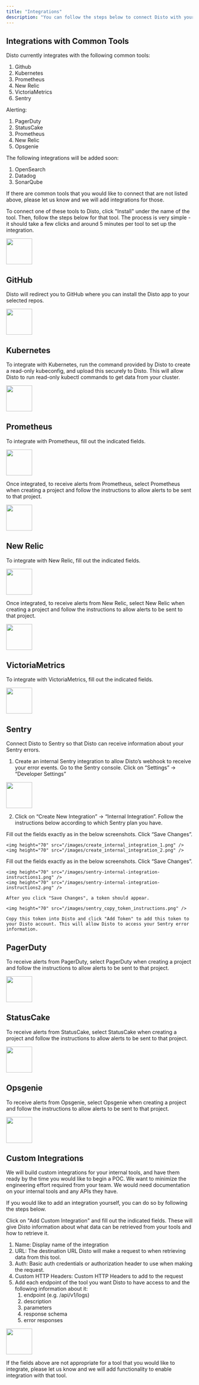 ```yaml
---
title: "Integrations"
description: "You can follow the steps below to connect Disto with your systems. When Disto is solving an issue, it will pull relevant data from these via API."
---
```


## Integrations with Common Tools

Disto currently integrates with the following common tools:

1. Github
2. Kubernetes
3. Prometheus
4. New Relic
5. VictoriaMetrics
6. Sentry

Alerting:

1. PagerDuty
2. StatusCake
3. Prometheus
4. New Relic
5. Opsgenie

The following integrations will be added soon:

1. OpenSearch
2. Datadog
3. SonarQube

If there are common tools that you would like to connect that are not listed above, please let us know and we will add integrations for those.

To connect one of these tools to Disto, click "Install" under the name of the tool. Then, follow the steps below for that tool. The process is very simple - it should take a few clicks and around 5 minutes per tool to set up the integration.

<img height="70" src="/images/integrations_page.png" />

## GitHub

Disto will redirect you to GitHub where you can install the Disto app to your selected repos.

<img height="70" src="/images/add_github_integration.png" />

## Kubernetes

To integrate with Kubernetes, run the command provided by Disto to create a read-only kubeconfig, and upload this securely to Disto. This will allow Disto to run read-only kubectl commands to get data from your cluster.

<img height="70" src="/images/add_kubernetes_integration.png" />

## Prometheus

To integrate with Prometheus, fill out the indicated fields.

<img height="70" src="/images/add_prometheus_integration.png" />

Once integrated, to receive alerts from Prometheus, select Prometheus when creating a project and follow the instructions to allow alerts to be sent to that project.

<img height="70" src="/images/prometheus_instructions.png" />

## New Relic

To integrate with New Relic, fill out the indicated fields.

<img height="70" src="/images/add_new_relic_integration.png" />

Once integrated, to receive alerts from New Relic, select New Relic when creating a project and follow the instructions to allow alerts to be sent to that project.

<img height="70" src="/images/new_relic_instructions.png" />

## VictoriaMetrics

To integrate with VictoriaMetrics, fill out the indicated fields.

<img height="70" src="/images/add_victoriametrics_integration.png" />

## Sentry

Connect Disto to Sentry so that Disto can receive information about your Sentry errors.

1. Create an internal Sentry integration to allow Disto’s webhook to receive your error events. Go to the Sentry console. Click on “Settings” -> “Developer Settings”

<img height="70" src="/images/sentry_settings.png" />

2. Click on “Create New Integration” -> “Internal Integration”. Follow the instructions below according to which Sentry plan you have.

<AccordionGroup>
  <Accordion title="I have a Sentry Business or Enterprise plan">
    Fill out the fields exactly as in the below screenshots. Click “Save
    Changes”.

    <img height="70" src="/images/create_internal_integration_1.png" />
    <img height="70" src="/images/create_internal_integration_2.png" />

  </Accordion>
  <Accordion title="I have a Sentry Developer or Team plan">
    Fill out the fields exactly as in the below screenshots. Click “Save
    Changes”.

    <img height="70" src="/images/sentry-internal-integration-instructions1.png" />
    <img height="70" src="/images/sentry-internal-integration-instructions2.png" />

    After you click "Save Changes", a token should appear.

    <img height="70" src="/images/sentry_copy_token_instructions.png" />

    Copy this token into Disto and click "Add Token" to add this token to your Disto account. This will allow Disto to access your Sentry error information.

  </Accordion>
</AccordionGroup>

## PagerDuty

To receive alerts from PagerDuty, select PagerDuty when creating a project and follow the instructions to allow alerts to be sent to that project.

<img height="70" src="/images/pagerduty_instructions.png" />

## StatusCake

To receive alerts from StatusCake, select StatusCake when creating a project and follow the instructions to allow alerts to be sent to that project.

<img height="70" src="/images/statuscake_instructions.png" />

## Opsgenie

To receive alerts from Opsgenie, select Opsgenie when creating a project and follow the instructions to allow alerts to be sent to that project.

<img height="70" src="/images/opsgenie_instructions.png" />

## Custom Integrations

We will build custom integrations for your internal tools, and have them ready by the time you would like to begin a POC. We want to minimize the engineering effort required from your team. We would need documentation on your internal tools and any APIs they have.

If you would like to add an integration yourself, you can do so by following the steps below.

Click on "Add Custom Integration" and fill out the indicated fields. These will give Disto information about what data can be retrieved from your tools and how to retrieve it.

1. Name: Display name of the integration
2. URL: The destination URL Disto will make a request to when retrieving data from this tool.
3. Auth: Basic auth credentials or authorization header to use when making the request.
4. Custom HTTP Headers: Custom HTTP Headers to add to the request
5. Add each endpoint of the tool you want Disto to have access to and the following information about it:
   1. endpoint (e.g. /api/v1/logs)
   2. description
   3. parameters
   4. response schema
   5. error responses

<img height="70" src="/images/add_custom_integration.png" />

If the fields above are not appropriate for a tool that you would like to integrate, please let us know and we will add functionality to enable integration with that tool.
